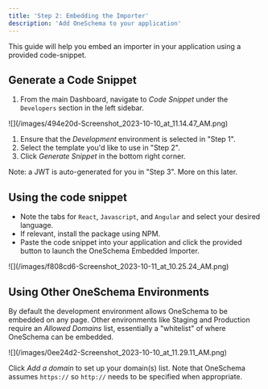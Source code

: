 ```yaml
---
title: 'Step 2: Embedding the Importer'
description: 'Add OneSchema to your application'
---
```


This guide will help you embed an importer in your application using a provided code-snippet.

## Generate a Code Snippet

1. From the main Dashboard, navigate to _Code Snippet_ under the `Developers` section in the left sidebar.

<Frame>![](/images/494e20d-Screenshot_2023-10-10_at_11.14.47_AM.png)</Frame>

1. Ensure that the _Development_ environment is selected in "Step 1".
2. Select the template you'd like to use in "Step 2".
3. Click _Generate Snippet_ in the bottom right corner.

Note: a JWT is auto-generated for you in "Step 3". More on this later.

## Using the code snippet

- Note the tabs for `React`, `Javascript`, and `Angular` and select your desired language.
- If relevant, install the package using NPM.
- Paste the code snippet into your application and click the provided button to launch the OneSchema Embedded Importer.

<Frame>![](/images/f808cd6-Screenshot_2023-10-11_at_10.25.24_AM.png)</Frame>

## Using Other OneSchema Environments

By default the development environment allows OneSchema to be embedded on any page. Other environments like Staging and Production require an _Allowed Domains_ list, essentially a "whitelist" of where OneSchema can be embedded.

<Frame>![](/images/0ee24d2-Screenshot_2023-10-10_at_11.29.11_AM.png)</Frame>

Click _Add a domain_ to set up your domain(s) list. Note that OneSchema assumes `https://` so `http://` needs to be specified when appropriate.
